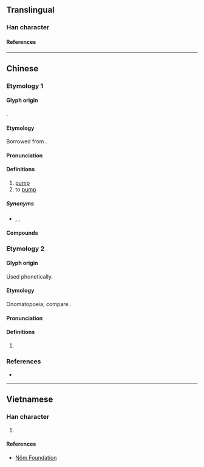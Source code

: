 {{character info}}
==Translingual==

===Han character===
{{Han char|rn=112|rad=石|as=04|sn=9|four=10232|canj=MRE,XMRE|ids=⿱石水}}

====References====
{{Han ref|kx=0619.121|dkj=17343|hdz=31576.080|uh=6CF5}}

----

==Chinese==

===Etymology 1===
{{zh-forms}}
{{zh-wp|zh|yue}}

====Glyph origin====
{{Han etym}}
{{Han compound|石|水|t1=stone|t2=water|ls=ic}}.

====Etymology====
Borrowed from {{bor|zh|en|pump}}.

====Pronunciation====
{{zh-pron
|m=bèng
|c=bam1,bung1
|mn=xm,qz:pāng/zz:pōng/qz:pǎng
|mn-t=bong5
|cat=n,v
}}

====Definitions====
{{zh-hanzi}}

# [[pump]]
# to [[pump]]

=====Synonyms=====
* {{s|pump}} {{zh-l|泵浦}}, {{zh-l|幫浦}}, {{zh-l|唧筒}}

====Compounds====
{{zh-der|噴射泵|泵浦|真空泵|油泵|水泵|水錘泵|熱泵|離心泵|奶泵|氣泵|泵把|泵機|泵車|泵房|泵柄|泵站|鈉鉀泵}}

===Etymology 2===
{{zh-forms|alt=boom,bum}}

====Glyph origin====
Used phonetically.

====Etymology====
Onomatopoeia; compare {{nc|en|boom}}.

====Pronunciation====
{{zh-pron
|c=bam6
|cat=interjection
}}

====Definitions====
{{zh-hanzi}}

# {{lb|zh|Cantonese}} {{n-g|Onomatopoeia for an explosion.}}
#: {{zh-x|泵{bam6} 一聲 噉 爆炸|to explode with a boom|C}}<!--https://twitter.com/TragedyInChina/status/1421157953256652802-->

===References===
* {{R:yue:Hanzi}}

----

==Vietnamese==

===Han character===
{{vi-readings|rs=水05|reading=bơm}}

# {{rfdef|vi|sort=水05}}

====References====
* [http://nomfoundation.org/common/nom_details.php?codepoint=6cf5 Nôm Foundation]